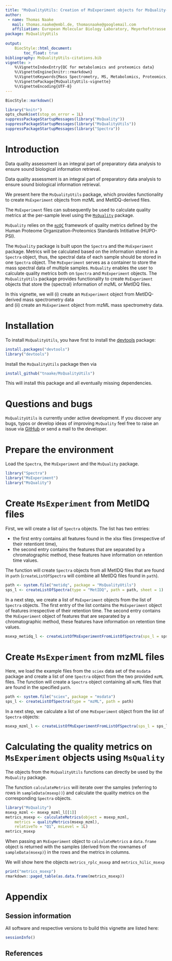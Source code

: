 ```yaml
---
title: "MsQualityUtils: Creation of MsExperiment objects for MsQuality-based QC metric calculation"
author:
 - name: Thomas Naake
   mail: thomas.naake@embl.de, thomasnaake@googlemail.com
   affiliation: European Molecular Biology Laboratory, Meyerhofstrasse 1, 69117 Heidelberg
package: MsQualityUtils
      
output:  
    BiocStyle::html_document:
        toc_float: true
bibliography: MsQualityUtils-citations.bib
vignette: >
    %\VignetteIndexEntry{QC for metabolomics and proteomics data}
    %\VignetteEngine{knitr::rmarkdown}
    %\VignetteKeywords{Mass Spectrometry, MS, Metabolomics, Proteomics, Visualization, QC}
    %\VignettePackage{MsQualityUtils-vignette}
    %\VignetteEncoding{UTF-8}
---
```


```r
BiocStyle::markdown()
```

```r
library("knitr")
opts_chunk$set(stop_on_error = 1L)
suppressPackageStartupMessages(library("MsQuality"))
suppressPackageStartupMessages(library("MsQualityUtils"))
suppressPackageStartupMessages(library("Spectra"))
```

# Introduction {#sec-intro}

Data quality assessment is an integral part of preparatory data analysis 
to ensure sound biological information retrieval. 

Data quality assessment is an integral part of preparatory data analysis 
to ensure sound biological information retrieval. 

We present here the `MsQualityUtils` package, which provides functionality to create
`MsExperiment` objects from mzML and MetIDQ-derived files. 

The `MsExperiment` files can subsequently be used to calculate quality metrics 
at the per-sample level using the 
[`MsQuality`](https://github.com/tnaake/MsQuality) package. 

`MsQuality` relies on the [`mzQC`](https://github.com/HUPO-PSI/mzQC) 
framework of quality metrics defined by the Human Proteome 
Organization-Proteomics Standards Intitiative (HUPO-PSI). 

The `MsQuality` package is built upon the `Spectra` and the `MsExperiment` package.
Metrics will be calculated based on the information stored in a 
`Spectra` object, thus, the spectral data of each sample should be stored
in one `Spectra` object. The `MsExperiment` serves as a container to 
store the mass spectral data of multiple samples. `MsQuality` enables the user
to calculate quality metrics both on `Spectra` and `MsExperiment` objects. 
The `MsQualityUtils` package provides functionality to create `MsExperiment` 
objects that store the (spectral) information of mzML or MetIDQ files. 


In this vignette, we will 
(i) create an `MsExperiment` object from MetIDQ-derived mass spectrometry data  
and (ii) create an `MsExperiment` object from mzML mass spectrometry data.

# Installation

To install `MsQualityUtils`, you have first to install the 
[devtools](http://cran.r-project.org/web/packages/devtools/index.html) package: 

```r
install.packages("devtools")
library("devtools")
```

Install the `MsQualityUtils` package then via
```r
install_github("tnaake/MsQualityUtils")
```

This will install this package and all eventually missing dependencies.

# Questions and bugs {-}

`MsQualityUtils` is currently under active development. If you discover any 
bugs, typos or develop ideas of improving `MsQuality` feel free to raise an 
issue via [GitHub](https://github.com/tnaake/MsQualityUtils) 
or send a mail to the developer.

# Prepare the environment

Load the `Spectra`, the `MsExperiment` and the `MsQuality` package.

```r
library("Spectra")
library("MsExperiment")
library("MsQuality")
```

# Create `MsExperiment` from MetIDQ files 

First, we will create a list of `Spectra` objects. The list has two entries:

 - the first entry contains all features found in the xlsx files (irrespective 
   of their retentiont time),
 - the second entry contains the features that are separated by a 
   chromatographic method, these features have information on retention time
   values.

The function will create `Spectra` objects from all MetIDQ files that are 
found in `path` (`createListOfSpectra` will combine all MetIDQ files found in
`path`). 

```r
path <- system.file("metidq", package = "MsQualityUtils")
sps_l <- createListOfSpectra(type = "MetIDQ", path = path, sheet = 1)
```

In a next step, we create a list of `MsExperiment` objects from the list of 
`Spectra` objects. The first entry of the list contains the `MsExperiment` 
object of features irrespective of their retention time. The second entry 
contains the `MsExperiment` object of features that are separated by a
chromatographic method, these features have information on retention 
time values. 

```r
msexp_metidq_l <- createListOfMsExperimentFromListOfSpectra(sps_l = sps_l)
```


# Create `MsExperiment` from mzML files

Here, we load the example 
files from the `sciex` data set of the `msdata` package and create a list 
of one `Spectra` object from the two provided `mzML` files. The function
will create a `Spectra` object containing all `mzML` files that are 
found in the specified `path`.

```r
path <- system.file("sciex", package = "msdata")
sps_l <- createListOfSpectra(type = "mzML", path = path)
```

In a next step, we calculate a list of one `MsExperiment` object from the 
list of `Spectra` objects:
```r
msexp_mzml_l <- createListOfMsExperimentFromListOfSpectra(sps_l = sps_l)
```


# Calculating the quality metrics on `MsExperiment` objects using `MsQuality`

The objects from the `MsQualityUtils` functions can directly be used 
by the `MsQuality` package.

The function `calculateMetrics` will iterate over the samples (referring
to rows in `sampleData(msexp))`) and calculate the quality metrics on the
corresponding `Spectra` objects.

```r
library("MsQuality")
msexp_mzml <- msexp_mzml_l[[1]]
metrics_msexp <- calculateMetrics(object = msexp_mzml,
    metrics = qualityMetrics(msexp_mzml),
    relativeTo = "Q1", msLevel = 1L)
metrics_msexp
```

When passing an `MsExperiment` object to `calculateMetrics` a `data.frame`
object is returned with the samples (derived from the rownames of 
`sampleData(msexp)`) in the rows and the metrics in columns. 

We will show here the objects `metrics_rplc_msexp` and `metrics_hilic_msexp`
```r
print("metrics_msexp")
rmarkdown::paged_table(as.data.frame(metrics_msexp))
```

# Appendix {-}

## Session information {-}

All software and respective versions to build this vignette are listed here:

```r
sessionInfo()
```

## References

